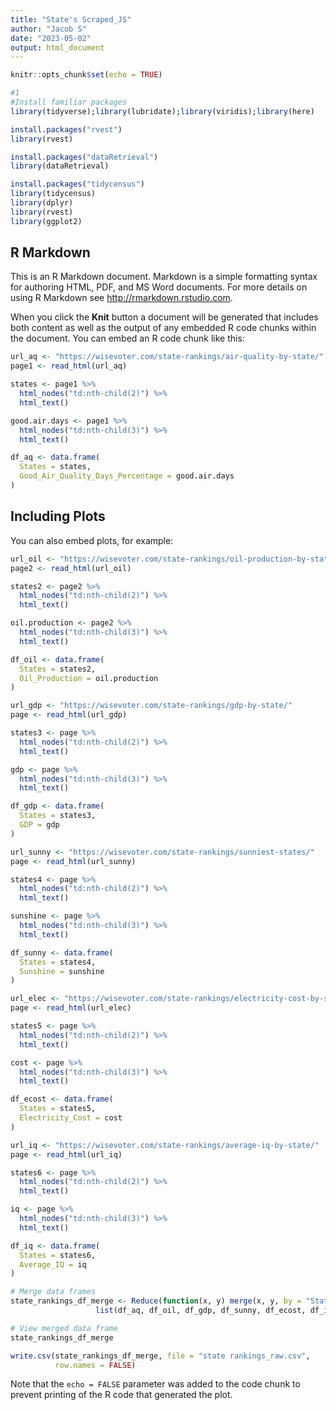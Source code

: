 ```yaml
---
title: "State's Scraped_JS"
author: "Jacob S"
date: "2023-05-02"
output: html_document
---
```


```r
knitr::opts_chunk$set(echo = TRUE)

#1
#Install familiar packages
library(tidyverse);library(lubridate);library(viridis);library(here)

install.packages("rvest")
library(rvest)

install.packages("dataRetrieval")
library(dataRetrieval)

install.packages("tidycensus")
library(tidycensus)
library(dplyr)
library(rvest)
library(ggplot2)
```

## R Markdown

This is an R Markdown document. Markdown is a simple formatting syntax for authoring HTML, PDF, and MS Word documents. For more details on using R Markdown see <http://rmarkdown.rstudio.com>.

When you click the **Knit** button a document will be generated that includes both content as well as the output of any embedded R code chunks within the document. You can embed an R code chunk like this:

```r
url_aq <- "https://wisevoter.com/state-rankings/air-quality-by-state/"
page1 <- read_html(url_aq)

states <- page1 %>% 
  html_nodes("td:nth-child(2)") %>% 
  html_text()

good.air.days <- page1 %>% 
  html_nodes("td:nth-child(3)") %>% 
  html_text()

df_aq <- data.frame(
  States = states,
  Good_Air_Quality_Days_Percentage = good.air.days
)

```

## Including Plots

You can also embed plots, for example:

```r
url_oil <- "https://wisevoter.com/state-rankings/oil-production-by-state/"
page2 <- read_html(url_oil)

states2 <- page2 %>% 
  html_nodes("td:nth-child(2)") %>% 
  html_text()

oil.production <- page2 %>% 
  html_nodes("td:nth-child(3)") %>% 
  html_text()

df_oil <- data.frame(
  States = states2,
  Oil_Production = oil.production
)
```

```r
url_gdp <- "https://wisevoter.com/state-rankings/gdp-by-state/"
page <- read_html(url_gdp)

states3 <- page %>% 
  html_nodes("td:nth-child(2)") %>% 
  html_text()

gdp <- page %>% 
  html_nodes("td:nth-child(3)") %>% 
  html_text()

df_gdp <- data.frame(
  States = states3,
  GDP = gdp
)
```

```r
url_sunny <- "https://wisevoter.com/state-rankings/sunniest-states/"
page <- read_html(url_sunny)

states4 <- page %>% 
  html_nodes("td:nth-child(2)") %>% 
  html_text()

sunshine <- page %>% 
  html_nodes("td:nth-child(3)") %>% 
  html_text()

df_sunny <- data.frame(
  States = states4,
  Sunshine = sunshine
)
```

```r
url_elec <- "https://wisevoter.com/state-rankings/electricity-cost-by-state/"
page <- read_html(url_elec)

states5 <- page %>% 
  html_nodes("td:nth-child(2)") %>% 
  html_text()

cost <- page %>% 
  html_nodes("td:nth-child(3)") %>% 
  html_text()

df_ecost <- data.frame(
  States = states5,
  Electricity_Cost = cost
)
```

```r
url_iq <- "https://wisevoter.com/state-rankings/average-iq-by-state/"
page <- read_html(url_iq)

states6 <- page %>% 
  html_nodes("td:nth-child(2)") %>% 
  html_text()

iq <- page %>% 
  html_nodes("td:nth-child(3)") %>% 
  html_text()

df_iq <- data.frame(
  States = states6,
  Average_IQ = iq
)
```

```r
# Merge data frames
state_rankings_df_merge <- Reduce(function(x, y) merge(x, y, by = "States", all = TRUE), 
                   list(df_aq, df_oil, df_gdp, df_sunny, df_ecost, df_iq))

# View merged data frame
state_rankings_df_merge
```

```r
write.csv(state_rankings_df_merge, file = "state rankings_raw.csv",
          row.names = FALSE)
```

Note that the `echo = FALSE` parameter was added to the code chunk to prevent printing of the R code that generated the plot.
